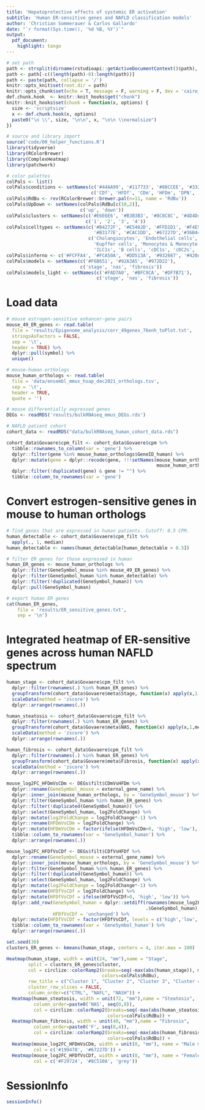 ```yaml
---
title: 'Hepatoprotective effects of systemic ER activation'
subtitle: 'Human ER-sensitive genes and NAFLD classification models'
author: 'Christian Sommerauer & Carlos Gallardo'
date: "`r format(Sys.time(), '%d %B, %Y')`"
output:
  pdf_document:
    highlight: tango
---
```


```r
# set path
path <- strsplit(dirname(rstudioapi::getActiveDocumentContext()$path), '/')[[1]]
path <- path[-c((length(path)-0):length(path))]
path <- paste(path, collapse = '/')
knitr::opts_knit$set(root.dir = path)
knitr::opts_chunk$set(echo = T, message = F, warning = F, dev = 'cairo_pdf')
def.chunk.hook  <- knitr::knit_hooks$get("chunk")
knitr::knit_hooks$set(chunk = function(x, options) {
  size <- 'scriptsize'
  x <- def.chunk.hook(x, options)
  paste0("\n \\", size, "\n\n", x, "\n\n \\normalsize")
})

```


```r
# source and library import
source('code/00_helper_functions.R')
library(tidyverse)
library(RColorBrewer)
library(ComplexHeatmap)
library(patchwork)

```

```r
# color palettes
colPals <- list()
colPals$conditions <- setNames(c('#44AA99', '#117733', '#88CCEE', '#332288', '#DDCC77', '#CC6677', '#AA4499', '#882255'),
                               c('CDf', 'HFDf', 'CDm', 'HFDm', 'DPN', 'DIP', 'E2', 'PPT'))
colPals$RdBu <- rev(RColorBrewer::brewer.pal(n=11, name = 'RdBu'))
colPals$UpDown <- setNames(colPals$RdBu[c(10,2)],
                           c('up', 'down'))
colPals$clusters <- setNames(c('#E6E6E6', '#B3B3B3', '#8C8C8C', '#4D4D4D'),
                             c('1', '2', '3', '4'))
colPals$celltypes <- setNames(c('#B4272F', '#E5462D', '#FFD1D1', '#F4E54C', '#FBAA3E', '#AA654E', '#B58B80', '#6D7AA5', 
                                '#B3177E', '#CAC1DD', '#67227D','#36B449', '#82C349', '#A9D265', '#199478', '#95A3A3', '#C4C5C7'),
                              c('Cholangiocytes', 'Endothelial cells', 'HsPCs', 'Stromal cells', 'Hepatocytes', 
                                'Kupffer cells', 'Monocytes & Monocyte-derived cells', 'T cells', 'NK cells', 
                                'ILC1s', 'B cells', 'cDC1s', 'cDC2s', 'Mig. cDCs', 'pDCs', 'Basophils', 'Neutrophils'))
colPals$inferno <- c('#FCFFA4', '#FCA50A', '#DD513A', '#932667', '#420A68', '#000004')
colPals$models <- setNames(c('#F6B651', '#92A3A5', '#972D22'),
                           c('stage', 'nas', 'fibrosis'))
colPals$models_light <- setNames(c('#FAD7A0', '#BFC9CA', '#DF7B71'),
                                 c('stage', 'nas', 'fibrosis'))

```


# Load data

```r
# mouse estrogen-sensitive enhancer-gene pairs
mouse_49_ER_genes <- read.table(
  file = 'results/Epigenome_analysis/corr_49genes_76enh_toPlot.txt',
  stringsAsFactors = FALSE,
  sep = '\t',
  header = TRUE) %>% 
  dplyr::pull(symbol) %>% 
  unique()

# mouse-human orthologs
mouse_human_orthologs <- read.table(
  file = 'data/ensembl_mmus_hsap_dec2021_orthologs.tsv',
  sep = '\t',
  header = TRUE,
  quote = '')

# mouse differentially expressed genes
DEGs <- readRDS('results/bulkRNAseq_mmus_DEGs.rds')

# NAFLD patient cohort
cohort_data <- readRDS("data/bulkRNAseq_human_cohort_data.rds")

cohort_data$Govaere$cpm_filt <- cohort_data$Govaere$cpm %>%
  tibble::rownames_to_column(var = 'gene') %>%
  dplyr::filter(gene %in% mouse_human_orthologs$GeneID_human) %>%
  dplyr::mutate(gene = dplyr::recode(gene, !!!setNames(mouse_human_orthologs$GeneSymbol_human,
                                                       mouse_human_orthologs$GeneID_human))) %>%
  dplyr::filter(!duplicated(gene) & gene != "") %>%
  tibble::column_to_rownames(var = 'gene')

```


# Convert estrogen-sensitive genes in mouse to human orthologs

```r
# find genes that are expressed in human patients. Cutoff: 0.5 CPM.
human_detectable <- cohort_data$Govaere$cpm_filt %>% 
  apply(., 1, median)
human_detectable <- names(human_detectable[human_detectable > 0.5])

# filter ER genes for those expressed in human
human_ER_genes <- mouse_human_orthologs %>% 
  dplyr::filter(GeneSymbol_mouse %in% mouse_49_ER_genes) %>% 
  dplyr::filter(GeneSymbol_human %in% human_detectable) %>%
  dplyr::filter(!duplicated(GeneSymbol_human)) %>%
  dplyr::pull(GeneSymbol_human)

# export human ER genes
cat(human_ER_genes,
    file = 'results/ER_sensitive_genes.txt',
    sep = '\n')

```


# Integrated heatmap of ER-sensitive genes across human NAFLD spectrum

```r
human_stage <- cohort_data$Govaere$cpm_filt %>% 
  dplyr::filter(rownames(.) %in% human_ER_genes) %>% 
  groupTransform(cohort_data$Govaere$meta$Stage, function(x) apply(x,1,median)) %>% 
  scaleData(method = 'zscore') %>% 
  dplyr::arrange(rownames(.))

human_steatosis <- cohort_data$Govaere$cpm_filt %>% 
  dplyr::filter(rownames(.) %in% human_ER_genes) %>% 
  groupTransform(cohort_data$Govaere$meta$NAS, function(x) apply(x,1,median)) %>% 
  scaleData(method = 'zscore') %>% 
  dplyr::arrange(rownames(.))

human_fibrosis <- cohort_data$Govaere$cpm_filt %>% 
  dplyr::filter(rownames(.) %in% human_ER_genes) %>% 
  groupTransform(cohort_data$Govaere$meta$Fibrosis, function(x) apply(x,1,median)) %>% 
  scaleData(method = 'zscore') %>% 
  dplyr::arrange(rownames(.))

mouse_log2FC_HFDmVsCDm <- DEGs$filt$CDmVsHFDm %>% 
  dplyr::rename(GeneSymbol_mouse = external_gene_name) %>% 
  dplyr::inner_join(mouse_human_orthologs, by = 'GeneSymbol_mouse') %>% 
  dplyr::filter(GeneSymbol_human %in% human_ER_genes) %>% 
  dplyr::filter(!duplicated(GeneSymbol_human)) %>% 
  dplyr::select(GeneSymbol_human, log2FoldChange) %>% 
  dplyr::mutate(log2FoldChange = log2FoldChange*-1) %>% 
  dplyr::rename(HFDmVsCDm = log2FoldChange) %>% 
  dplyr::mutate(HFDmVsCDm = factor(ifelse(HFDmVsCDm>0, 'high', 'low'), levels = c('high','low'))) %>% 
  tibble::column_to_rownames(var = 'GeneSymbol_human') %>% 
  dplyr::arrange(rownames(.))

mouse_log2FC_HFDfVsCDf <- DEGs$filt$CDfVsHFDf %>% 
  dplyr::rename(GeneSymbol_mouse = external_gene_name) %>% 
  dplyr::inner_join(mouse_human_orthologs, by = 'GeneSymbol_mouse') %>% 
  dplyr::filter(GeneSymbol_human %in% human_ER_genes) %>% 
  dplyr::filter(!duplicated(GeneSymbol_human)) %>% 
  dplyr::select(GeneSymbol_human, log2FoldChange) %>% 
  dplyr::mutate(log2FoldChange = log2FoldChange*-1) %>% 
  dplyr::rename(HFDfVsCDf = log2FoldChange) %>% 
  dplyr::mutate(HFDfVsCDf = ifelse(HFDfVsCDf>0, 'high', 'low')) %>% 
  dplyr::add_row(GeneSymbol_human = dplyr::setdiff(rownames(mouse_log2FC_HFDmVsCDm),
                                                   .$GeneSymbol_human), 
                 HFDfVsCDf = 'unchanged') %>% 
  dplyr::mutate(HFDfVsCDf = factor(HFDfVsCDf, levels = c('high','low', 'unchanged'))) %>% 
  tibble::column_to_rownames(var = 'GeneSymbol_human') %>% 
  dplyr::arrange(rownames(.))

set.seed(30)
clusters_ER_genes <- kmeans(human_stage, centers = 4, iter.max = 100)

Heatmap(human_stage, width = unit(24, "mm"),name = "Stage", 
        split = clusters_ER_genes$cluster,
        col = circlize::colorRamp2(breaks=seq(-max(abs(human_stage)), max(abs(human_stage)), length.out=11),
                                   colors=colPals$RdBu),
        row_title = c("Cluster 1", "Cluster 2", "Cluster 3", "Cluster 4"),
        cluster_row_slices = FALSE, 
        column_order=c("CTRL", "NAFL", "NASH")) +
  Heatmap(human_steatosis, width = unit(72, "mm"),name = "Steatosis",
          column_order=paste0('NAS', seq(0,8)),
          col = circlize::colorRamp2(breaks=seq(-max(abs(human_steatosis)), max(abs(human_steatosis)), length.out=11),
                                     colors=colPals$RdBu)) +
  Heatmap(human_fibrosis, width = unit(40, "mm"),name = "Fibrosis",
          column_order=paste0('F', seq(0,4)),
          col = circlize::colorRamp2(breaks=seq(-max(abs(human_fibrosis)), max(abs(human_fibrosis)), length.out=11),
                                     colors=colPals$RdBu)) +
  Heatmap(mouse_log2FC_HFDmVsCDm, width = unit(8, "mm"), name = "Male mouse log2FC",
          col = c('#199478', '#67227D')) +
  Heatmap(mouse_log2FC_HFDfVsCDf, width = unit(8, "mm"), name = "Female mouse log2FC",
          col = c('#F29724', '#8C510A', 'grey'))

```


# SessionInfo

```r
sessionInfo()

```
